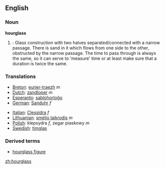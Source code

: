 ==English==

===Noun===
{{wikipedia}}
'''hourglass'''
#{{time}}: Glass construction with two halves separated/connected with a narrow passage. There is sand in it which flows from one side to the other, obstructed by the narrow passage. The time to pass through is always the same, so it can serve to 'measure' time or at least make sure that a duration is twice the same.

===Translations===
{{top}}
*[[Breton]]: [[eurier-traezh]] ''m''
*[[Dutch]]: [[zandloper]] ''m''
*[[Esperanto]]: [[sablohorloĝo]]
*[[German]]: [[Sanduhr]] ''f''
{{mid}}
*[[Italian]]: [[Clessidra]] ''f''
*[[Lithuanian]]: [[smėlio laikrodis]] ''m''
*[[Polish]]: klepsydra ''f'', zegar piaskowy ''m''
*[[Swedish]]: [[timglas]]
{{bottom}}

===Derived terms===
*[[hourglass figure]]

[[zh:hourglass]]
